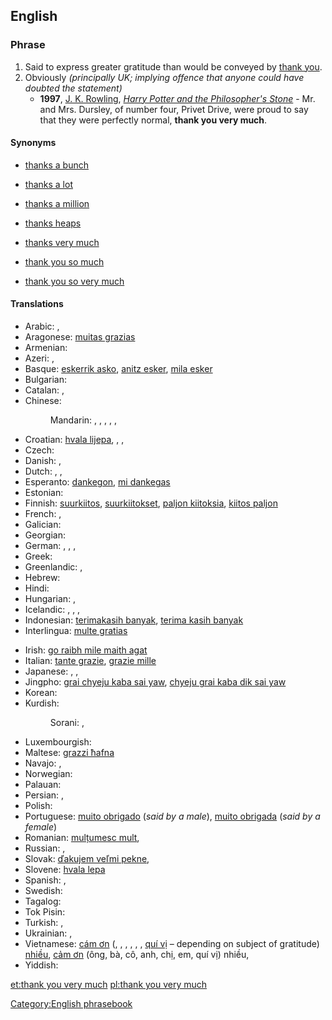 {{also|thankyouverymuch, from the guy that "rejected u"}}
==English==

===Phrase===
{{head|en|phrase|head=[[thank you]] [[very]] [[much]]}}

# Said to express greater gratitude than would be conveyed by [[thank you]].
# Obviously ''(principally UK; implying offence that anyone could have doubted the statement)''
#* '''1997''', [[w:J. K. Rowling|J. K. Rowling]], ''[[w:Harry Potter and the Philosopher's Stone|Harry Potter and the Philosopher's Stone]]'' - Mr. and Mrs. Dursley, of number four, Privet Drive, were proud to say that they were perfectly normal, '''thank you very much'''.

====Synonyms====
* {{sense|gratitude}} [[thanks a bunch]]
* {{sense|gratitude}} [[thanks a lot]]
* {{sense|gratitude}} [[thanks a million]]
* {{sense|gratitude}} [[thanks heaps]]
* {{sense|gratitude}} [[thanks very much]]
* {{sense|gratitude}} [[thank you so much]]
* {{sense|gratitude}} [[thank you so very much]]

====Translations====
{{trans-top|greater gratitude than thank you}}
* Arabic: {{t-|ar|شكرا جزيلا|alt=شكرًا جزيلاً!|tr=shúkran jaziilan!}}, {{t-|ar|ألف شكر|alt=ألف شكر!|tr='alf shukr!}}
* Aragonese: [[muitas grazias]]
* Armenian: {{t-|hy|շատ շնորհակալություն|tr=šat šnorhakalutʿyun|sc=Armn}}
* Azeri: {{t-|az|çox sağolun!|p}}, {{t-|az|çox sağol!}}
* Basque: [[eskerrik asko]], [[anitz esker]], [[mila esker]]
* Bulgarian: {{t-|bg|благодаря много|tr=blagodarjá mnógo}}
* Catalan: {{t-|ca|moltes gràcies}}, {{t-|ca|moltes mercès}}
* Chinese:
*: Mandarin: {{t|cmn|非常感謝|alt=非常感謝!|sc=Hani}}, {{t|cmn|非常感谢|alt=非常感谢!|tr=fēicháng gǎnxiè!|sc=Hani}}, {{t-|cmn|多謝|alt=多謝!|sc=Hani}}, {{t-|cmn|多谢|alt=多谢!|tr=duōxiè!|sc=Hani}}, {{t|cmn|衷心感謝|sc=Hani}}, {{t|cmn|衷心感谢|tr=zhōngxīn gǎnxiè|sc=Hani}}
* Croatian: [[hvala lijepa]], {{qualifier|very formal, can also be used provokingly with sarcasm}} {{t-|hr|hvala najljepša}}, {{qualifier|adressing a person formally with respect}} {{t-|hr|najljepša Vam hvala}}, {{t-|hr|uistinu Vam mnogo hvala}}
* Czech: {{t-|cs|děkuji mnohokrát}}
* Danish: {{t-|da|mange tak}}, {{t-|da|tusind tak}}
* Dutch: {{qualifier|formal}} {{t-|nl|dank u wel}}, {{qualifier|informal}} {{t-|nl|dank je wel}}, {{t-|nl|vriendelijk bedankt}}
* Esperanto: [[dankegon]], [[mi dankegas]]
* Estonian: {{t-|et|tänan väga}}
* Finnish: [[suurkiitos]], [[suurkiitokset]], [[paljon kiitoksia]], [[kiitos paljon]]
* French: {{t-|fr|merci beaucoup}}, {{t-|fr|merci mille fois}}
* Galician: {{t-|gl|moitas grazas}}
* Georgian: {{t-|ka|დიდი მადლობა|sc=Geor|tr=didi madloba}}
* German: {{t-|de|danke schön}}, {{t-|de|danke sehr}}, {{t-|de|vielen Dank}}, {{t-|de|danke vielmals}}
* Greek: {{t-|el|ευχαριστώ πολύ}}
* Greenlandic: {{t-|kl|qujanarsuaq}}, {{t-|kl|qujanarujussuaq}}
* Hebrew: {{t-|he|תודה רבה|tr=todá rabá}}
* Hindi: {{t-|hi|बहुत बहुत धन्यवाद|tr=bahut bahut dhan'yavād|sc=Deva}}
* Hungarian: {{t-|hu|köszönöm szépen}}, {{t-|hu|nagyon szépen köszönöm}}
* Icelandic: {{t+|is|þakka þér fyrir}}, {{t-|is|þakka þér kærlega fyrir}}, {{t+|is|takk fyrir}}, {{t+|is|kærar þakkir|f|p}}
* Indonesian: [[terimakasih banyak]], [[terima kasih banyak]]
* Interlingua: [[multe gratias]]
{{trans-mid}}
* Irish: [[go raibh mile maith agat]]
* Italian: [[tante grazie]], [[grazie mille]] <!--[sic]-->
* Japanese: {{t-|ja|どうもありがとうございます|tr=dōmo arigatō gozaimasu}}, {{t-|ja|どうもありがとうございました|tr=dōmo arigatō gozaimashita}}, {{t-|ja|どうもすみませんでした|tr=dōmo sumimasen deshita}}
* Jingpho: [[grai chyeju kaba sai yaw]], [[chyeju grai kaba dik sai yaw]]
* Korean: {{t-|ko|감사드립니다|tr=gamsateurimnida|sc=Hang}}
* Kurdish:
*: Sorani: {{t|ku|زۆر سوپاس|tr=zor sopas|sc=ku-Arab}}, {{t|ku|زۆر مه‌منوون|tr=sor mamnun|sc=ku-Arab}}
* Luxembourgish: {{t-|lb|villmools Merci}}
* Maltese: [[grazzi ħafna]]
* Navajo: {{tø|nv|tʼáá íiyisíí ahéheeʼ}}, {{tø|nv|tʼáá íiyisíí ahéheeʼ, nitsaago}}
* Norwegian: {{t-|no|mange takk}}
* Palauan: {{tø|pau|meral ma sulang|xs=Palauan}}
* Persian: {{t-|fa|خیلی ممنون|tr=xeyli mamnun|sc=fa-Arab}}, {{t-|fa|خیلی متشکرم|tr=xeyli motešakeram|sc=fa-Arab}}
* Polish: {{t+|pl|dziękuję bardzo}}
* Portuguese: [[muito obrigado]] (''said by a male''), [[muito obrigada]] (''said by a female'')
* Romanian: [[mulțumesc mult]], {{t-|ro|mulțumesc foarte mult|alt=mulțumesc foarte mult!}}
* Russian: {{t-|ru|большое спасибо|alt=большое спасибо!|tr=bol’šóje spasíbo!}}, {{t-|ru|благодарю|alt=благодарю!|tr=blagodarjú!}}
* Slovak: [[ďakujem veľmi pekne]], {{t-|sk|díky moc}}
* Slovene: [[hvala lepa]]
* Spanish: {{t-|es|muchas gracias}}, {{t-|es|muchísimas gracias}}
* Swedish: {{t-|sv|tack så mycket}}
* Tagalog: {{qualifier|literally}} {{t-|tl|maraming salamat}}
* Tok Pisin: {{t-|tpi|tenkyu tru}}
* Turkish: {{t-|tr|çok teşekkürler}}, {{t-|tr|çok teşekkür ederim}}
* Ukrainian: {{t-|uk|велике спасибі|alt=велике спасибі!|tr=velýke spasýbi!|xs=Ukrainian}},  {{t-|uk|щиро дякую|tr=ščýro djákuju|xs=Ukrainian}}
* Vietnamese: [[cám ơn]] ({{l|vi|ông}}, {{l|vi|bà}}, {{l|vi|cô}}, {{l|vi|anh}}, {{l|vi|chị}}, {{l|vi|em}}, [[quí vị]] – depending on subject of gratitude) [[nhiều]], [[cảm ơn]] (ông, bà, cô, anh, chị, em, quí vị) nhiều, {{t-|vi|cám ơn rất nhiều|xs=Vietnamese}}
* Yiddish: {{t-|yi|אַ שיינעם דאַנק|tr=a sheynem dank|xs=Yiddish}}
{{trans-bottom}}

[[Category:English phrasebook]]

[[et:thank you very much]]
[[pl:thank you very much]]